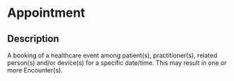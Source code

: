 # Appointment
 ## Description 
 A booking of a healthcare event among patient(s), practitioner(s), related person(s) and/or device(s) for a specific date/time. This may result in one or more Encounter(s).